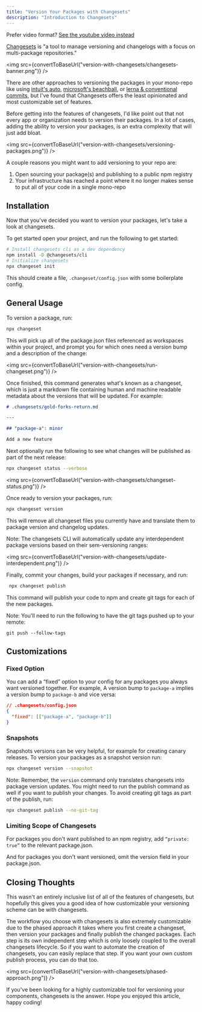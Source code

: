 ```yaml
---
title: "Version Your Packages with Changesets"
description: "Introduction to Changesets"
---
```



Prefer video format? [See the youtube video instead](https://www.youtube.com/watch?v=vO80X5zM8_Y)

[Changesets](https://github.com/changesets/changesets) is "a tool to manage versioning and changelogs
with a focus on multi-package repositories."

<img src={convertToBaseUrl("version-with-changesets/changesets-banner.png")} />

There are other approaches to versioning the packages in your mono-repo like using [intuit's auto](https://intuit.github.io/auto/docs), [microsoft's beachball](https://microsoft.github.io/beachball/overview/getting-started.html), or [lerna & conventional commits](https://lerna.js.org/docs/getting-started), but I've found that Changesets offers the least opinionated and most customizable set of features.

Before getting into the features of changesets, I'd like point out that not every app or organization needs to version their packages. In a lot of cases, adding the ability to version your packages, is an extra complexity that will just add bloat.

<img
  src={convertToBaseUrl("version-with-changesets/versioning-packages.png")}
/>

A couple reasons you might want to add versioning to your repo are:

1. Open sourcing your package(s) and publishing to a public npm registry
2. Your infrastructure has reached a point where it no longer makes sense to put all of your code in a single mono-repo

## Installation

Now that you've decided you want to version your packages, let's take a look at changesets.

To get started open your project, and run the following to get started:

```sh
# Install changesets cli as a dev dependency
npm install -D @changesets/cli
# Initialize changesets
npx changeset init
```

This should create a file, `.changeset/config.json` with some boilerplate config.

## General Usage

To version a package, run:

```sh
npx changeset
```

This will pick up all of the package.json files referenced as workspaces within your project, and prompt you for which ones need a version bump and a description of the change:

<img src={convertToBaseUrl("version-with-changesets/run-changeset.png")} />

Once finished, this command generates what's known as a changeset, which is just a markdown file containing human and machine readable metadata about the versions that will be updated. For example:

```md
# .changesets/gold-forks-return.md

---

## "package-a": minor

Add a new feature
```

Next optionally run the following to see what changes will be published as part of the next release:

```sh
npx changeset status --verbose
```

<img src={convertToBaseUrl("version-with-changesets/changeset-status.png")} />

Once ready to version your packages, run:

```sh
npx changeset version
```

This will remove all changeset files you currently have and translate them to package version and changelog updates.

Note: The changesets CLI will automatically update any interdependent package versions based on their sem-versioning ranges:

<img
  src={convertToBaseUrl("version-with-changesets/update-interdependent.png")}
/>

Finally, commit your changes, build your packages if necessary, and run:

```sh
 npx changeset publish
```

This command will publish your code to npm and create git tags for each of the new packages.

Note: You'll need to run the following to have the git tags pushed up to your remote:

```
git push --follow-tags
```

## Customizations

### Fixed Option

You can add a “fixed” option to your config for any packages you always want versioned together.
For example, A version bump to `package-a` implies a version bump to `package-b` and vice versa:

```json
// .changesets/config.json
{
  "fixed": [["package-a", "package-b"]]
}
```

### Snapshots

Snapshots versions can be very helpful, for example for creating canary releases. To version your packages as a snapshot version run:

```sh
npx changeset version --snapshot
```

Note: Remember, the `version` command only translates changesets into package version updates. You might need to run the publish command as well if you want to publish your changes. To avoid creating git tags as part of the publish, run:

```sh
npx changeset publish --no-git-tag
```

### Limiting Scope of Changesets

For packages you don't want published to an npm registry, add `“private: true”` to the relevant package.json.

And for packages you don't want versioned, omit the version field in your package.json.

## Closing Thoughts

This wasn't an entirely inclusive list of all of the features of changesets, but hopefully this gives you a good idea of how customizable your versioning scheme can be with changesets.

The workflow you choose with changesets is also extremely customizable due to the phased approach it takes where you first create a changeset, then version your packages and finally publish the changed packages. Each step is its own independent step which is only loosely coupled to the overall changesets lifecycle. So if you want to automate the creation of changesets, you can easily replace that step. If you want your own custom publish process, you
can do that too.

<img src={convertToBaseUrl("version-with-changesets/phased-approach.png")} />

If you've been looking for a highly customizable tool for versioning your components, changesets is the answer. Hope you enjoyed this article, happy coding!
